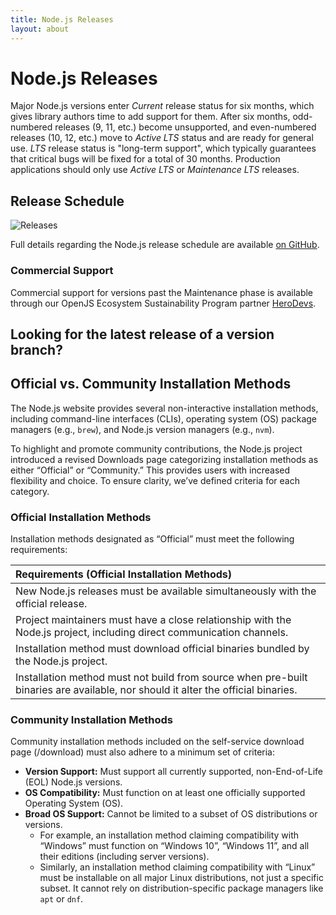 ```yaml
---
title: Node.js Releases
layout: about
---
```


# Node.js Releases

Major Node.js versions enter _Current_ release status for six months, which gives library authors time to add support for them.
After six months, odd-numbered releases (9, 11, etc.) become unsupported, and even-numbered releases (10, 12, etc.) move to _Active LTS_ status and are ready for general use.
_LTS_ release status is "long-term support", which typically guarantees that critical bugs will be fixed for a total of 30 months.
Production applications should only use _Active LTS_ or _Maintenance LTS_ releases.

## Release Schedule

![Releases](https://raw.githubusercontent.com/nodejs/Release/main/schedule.svg?sanitize=true)

Full details regarding the Node.js release schedule are available [on GitHub](https://github.com/nodejs/release#release-schedule).

### Commercial Support

Commercial support for versions past the Maintenance phase is available through our OpenJS Ecosystem Sustainability Program partner [HeroDevs](https://herodevs.com/).

## Looking for the latest release of a version branch?

<DownloadReleasesTable />

## Official vs. Community Installation Methods

The Node.js website provides several non-interactive installation methods, including command-line interfaces (CLIs), operating system (OS) package managers (e.g., `brew`), and Node.js version managers (e.g., `nvm`).

To highlight and promote community contributions, the Node.js project introduced a revised Downloads page categorizing installation methods as either “Official” or “Community.” This provides users with increased flexibility and choice. To ensure clarity, we’ve defined criteria for each category.

### Official Installation Methods

Installation methods designated as “Official” must meet the following requirements:

| Requirements (Official Installation Methods)                                                                                     |
| :------------------------------------------------------------------------------------------------------------------------------- |
| New Node.js releases must be available simultaneously with the official release.                                                 |
| Project maintainers must have a close relationship with the Node.js project, including direct communication channels.            |
| Installation method must download official binaries bundled by the Node.js project.                                              |
| Installation method must not build from source when pre-built binaries are available, nor should it alter the official binaries. |

### Community Installation Methods

Community installation methods included on the self-service download page (/download) must also adhere to a minimum set of criteria:

- **Version Support:** Must support all currently supported, non-End-of-Life (EOL) Node.js versions.
- **OS Compatibility:** Must function on at least one officially supported Operating System (OS).
- **Broad OS Support:** Cannot be limited to a subset of OS distributions or versions.
  - For example, an installation method claiming compatibility with “Windows” must function on “Windows 10”, “Windows 11”, and all their editions (including server versions).
  - Similarly, an installation method claiming compatibility with “Linux” must be installable on all major Linux distributions, not just a specific subset. It cannot rely on distribution-specific package managers like `apt` or `dnf`.
